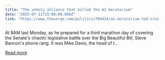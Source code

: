 ```yaml
---
title: "The unholy alliance that killed the AI moratorium"
date: "2025-07-11T15:00:00.000Z"
link: "https://www.theverge.com/politics/704424/ai-moratorium-ted-cruz-steve-bannon-trump"
---
```


At 8AM last Monday, as he prepared for a third marathon day of covering the Senate's chaotic legislative battle over the Big Beautiful Bill, Steve Bannon's phone rang. It was Mike Davis, the head of t...

[Read more](https://www.theverge.com/politics/704424/ai-moratorium-ted-cruz-steve-bannon-trump)
